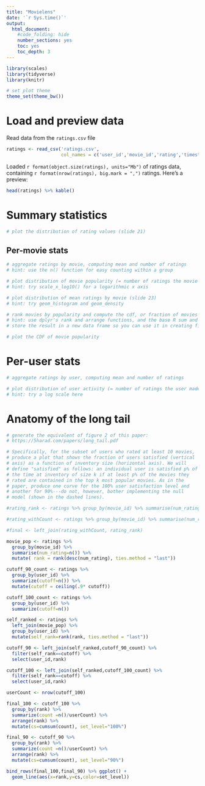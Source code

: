 ---
title: "Movielens"
date: '`r Sys.time()`'
output:
  html_document:
    #code_folding: hide
    number_sections: yes
    toc: yes
    toc_depth: 3
---

```{r setup, include=FALSE}
library(scales)
library(tidyverse)
library(knitr)

# set plot theme
theme_set(theme_bw())
```

# Load and preview data

Read data from the `ratings.csv` file
```{r load-data}
ratings <- read_csv('ratings.csv',
                    col_names = c('user_id','movie_id','rating','timestamp'))
```

Loaded `r format(object.size(ratings), units="Mb")` of ratings data, containing `r format(nrow(ratings), big.mark = ",")` ratings. Here's a preview:
```{r preview-data}
head(ratings) %>% kable()
```

# Summary statistics

```{r dist-ratings}
# plot the distribution of rating values (slide 21)
```

## Per-movie stats

```{r aggregate-by-movie}
# aggregate ratings by movie, computing mean and number of ratings
# hint: use the n() function for easy counting within a group
```

```{r dist-movie-popularity}
# plot distribution of movie popularity (= number of ratings the movie received)
# hint: try scale_x_log10() for a logarithmic x axis
```

```{r dist-mean-ratings-by-movie}
# plot distribution of mean ratings by movie (slide 23)
# hint: try geom_histogram and geom_density
```

```{r cdf-movie-pop}
# rank movies by popularity and compute the cdf, or fraction of movies covered by the top-k moves (slide 25)
# hint: use dplyr's rank and arrange functions, and the base R sum and cumsum functions
# store the result in a new data frame so you can use it in creating figure 2 from the paper below

# plot the CDF of movie popularity
```


# Per-user stats

```{r aggregate-by-user}
# aggregate ratings by user, computing mean and number of ratings
```

```{r dist-user-activity}
# plot distribution of user activity (= number of ratings the user made)
# hint: try a log scale here
```

# Anatomy of the long tail

```{r long-tail}
# generate the equivalent of figure 2 of this paper:
# https://5harad.com/papers/long_tail.pdf

# Specifically, for the subset of users who rated at least 10 movies,
# produce a plot that shows the fraction of users satisfied (vertical
# axis) as a function of inventory size (horizontal axis). We will
# define "satisfied" as follows: an individual user is satisfied p% of
# the time at inventory of size k if at least p% of the movies they
# rated are contained in the top k most popular movies. As in the
# paper, produce one curve for the 100% user satisfaction level and
# another for 90%---do not, however, bother implementing the null
# model (shown in the dashed lines).

#rating_rank <- ratings %>% group_by(movie_id) %>% summarise(num_rating=n()) %>% select(num_rating) %>% unique() %>% mutate(rank=rank(num_rating)) %>% arrange(rank)

#rating_withCount <- ratings %>% group_by(movie_id) %>% summarise(num_rating=n())

#final <- left_join(rating_withCount, rating_rank)

movie_pop <- ratings %>% 
  group_by(movie_id) %>% 
  summarise(num_rating=n()) %>% 
  mutate( rank = rank(desc(num_rating), ties.method = "last"))

cutoff_90_count <- ratings %>% 
  group_by(user_id) %>% 
  summarize(cutoff=n()) %>% 
  mutate(cutoff = ceiling(.9* cutoff)) 

cutoff_100_count <- ratings %>% 
  group_by(user_id) %>% 
  summarize(cutoff=n())

self_ranked <- ratings %>% 
  left_join(movie_pop) %>% 
  group_by(user_id) %>%  
  mutate(self_rank=rank(rank, ties.method = "last"))

cutoff_90 <- left_join(self_ranked,cutoff_90_count) %>% 
  filter(self_rank==cutoff) %>% 
  select(user_id,rank)

cutoff_100 <- left_join(self_ranked,cutoff_100_count) %>% 
  filter(self_rank==cutoff) %>% 
  select(user_id,rank)

userCount <- nrow(cutoff_100)

final_100 <- cutoff_100 %>% 
  group_by(rank) %>% 
  summarize(count =n()/userCount) %>% 
  arrange(rank) %>% 
  mutate(cs=cumsum(count), set_level="100%")

final_90 <- cutoff_90 %>% 
  group_by(rank) %>% 
  summarize(count =n()/userCount) %>%  
  arrange(rank) %>% 
  mutate(cs=cumsum(count), set_level="90%") 

bind_rows(final_100,final_90) %>% ggplot() + 
  geom_line(aes(x=rank,y=cs,color=set_level))

```
